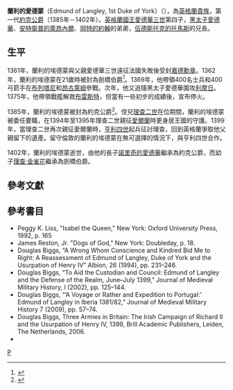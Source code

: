 {{infobox royalty
|name=蘭利的愛德蒙
|birth_date={{birth date|1341|6|5}}
|death_date={{death date and age|1402|8|1|1341|6|5}}
|spouse=卡斯蒂利亞的伊莎貝拉<br>瓊荷蘭
|issue=[[第二代約克公爵愛德華·金雀花|第二代約克公爵愛德華·金雀花]]<br>格洛斯特伯爵夫人康斯坦茨<br>[[科尼斯伯勒的理查，第三代劍橋伯爵|劍橋伯爵理查]]
|succession=[[約克公爵|約克公爵]]
|reign=1385-1402
|successor=[[第二代約克公爵愛德華·金雀花|愛德華]]
|father=[[愛德華三世|愛德華三世]]
|mother=[[埃努的菲莉琶|埃努的菲莉琶]]
}}

'''蘭利的愛德蒙'''（Edmund of Langley, 1st Duke of York）（{{bd|1341年|6月5日|1402年|8月1日|catIdx=E}}），為[[英格蘭|英格蘭]][[貴族|貴族]]，第一代[[約克公爵|約克公爵]]（1385年－1402年）。[[英格蘭國王|英格蘭國王]][[愛德華三世|愛德華三世]]第四子，[[黑太子愛德華|黑太子愛德華]]、[[安特衛普的萊昂內爾|安特衛普的萊昂內爾]]、[[岡特的約翰|岡特的約翰]]的弟弟，[[伍德斯托克的托馬斯，第一代格洛斯特公爵|伍德斯托克的托馬斯]]的兄長。

==生平==
1361年，蘭利的埃德蒙與父親愛德華三世遠征法國失敗後受封[[嘉德勳章|嘉德勳章]]。1362年，蘭利的埃德蒙在21歲時被封為劍橋伯爵<ref>{{cite web |title=Person Page 10188 |last=Lundy |first=Darryl |url=http://www.thepeerage.com/p10188.htm#i101879 |accessdate=2008-09-19 |publisher=thePeerage.com |archive-date=2016-03-06 |archive-url=https://web.archive.org/web/20160306184046/http://www.thepeerage.com/p10188.htm#i101879 |dead-url=no }}{{Verify credibility|failed=y |date=February 2013}}<!--Lundy is not a reliable source so cite Lundy's reliable source See [[WP:SAYWHEREYOUREADIT|WP:SAYWHEREYOUREADIT]]--></ref>。1369年，他帶領400名士兵和400弓箭手在[[布列塔尼|布列塔尼]]和[[昂古萊姆|昂古萊姆]]參戰。次年，他又追隨黑太子愛德華圍攻[[利摩日|利摩日]]。1375年，他帶領戰艦解救[[布雷斯特_(法國)|布雷斯特]]，但當有一些初步的成績後，宣布停火。

1385年，蘭利的埃德蒙被封為約克公爵<ref>{{Cite web |url=http://www.britannica.com/EBchecked/topic/653687/Edmund-of-Langley-1st-duke-of-York |title=Encyclopedia Britannica Edmund of Langley First Duke of York |accessdate=2016-02-02 |archive-date=2015-04-22 |archive-url=https://web.archive.org/web/20150422224439/http://www.britannica.com/EBchecked/topic/653687/Edmund-of-Langley-1st-duke-of-York |dead-url=no }}</ref>。侄兒[[理查二世|理查二世]]在位期間，蘭利的埃德蒙被委任要職，在1394年至1395年理查二世親征[[愛爾蘭|愛爾蘭]]時更身居王國的守護。1399年，當理查二世再次親征愛爾蘭時，[[亨利四世_(英格蘭)|亨利四世]]起兵征討理查，回到英格蘭爭取他父親留下的遺產。留守倫敦的蘭利的埃德蒙在無可選擇的情況下，與亨利四世合作。

1402年，蘭利的埃德蒙逝世，由他的長子[[諾里奇的愛德華|諾里奇的愛德華]]繼承為約克公爵，而幼子[[科尼斯伯勒的理查，第三代劍橋伯爵|理查·金雀花]]繼承為劍橋伯爵。

==參考文獻==
{{Reflist|2}}

==參考書目==
* Peggy K. Liss, "Isabel the Queen," New York: Oxford University Press, 1992, p. 165
* James Reston, Jr. "Dogs of God," New York:  Doubleday, p. 18.
* Douglas Biggs,  “A Wrong Whom Conscience and Kindred Bid Me to Right: A Reassessment of Edmund of Langley, Duke of York and the Usurpation of Henry IV” Albion, 26 (1994), pp. 231–246.
* Douglas Biggs, “To Aid the Custodian and Council: Edmund of Langley and the Defense of the Realm, June–July 1399,” Journal of Medieval Military History, I (2002), pp. 125–144.
* Douglas Biggs, “’A Voyage or Rather and Expedition to Portugal:’ Edmund of Langley in Iberia 1381/82,” Journal of Medieval Military History 7 (2009), pp. 57–74.
* Douglas Biggs, Three Armies in Britain: The Irish Campaign of Richard II and the Usurpation of Henry IV, 1399, Brill Academic Publishers, Leiden, The Netherlands, 2006.
*{{Cite book
  |title = Edmund , first duke of York (1341–1402)
  |last = Tuck
  |first = Anthony
  |publisher = [[Oxford_Dictionary_of_National_Biography|Oxford Dictionary of National Biography]]
  |url = http://www.oxforddnb.com/view/article/16023
  |accessdate = 18 October 2012
  |year = 2004
  |ref = harv
  |archive-date = 2015-09-24
  |archive-url = https://web.archive.org/web/20150924144823/http://www.oxforddnb.com/view/article/16023
  |dead-url = no
  }}


{{玫瑰戰爭}}
{{英法百年戰爭}}

[[Category:英格蘭公爵|P]]